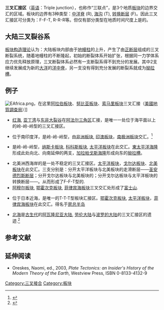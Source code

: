 '''三叉汇接区'''（[[英语|英语]]：Triple junction），也称作“三联点”，是3个地质[[板块|板块]]的边界交汇的区域。板块的边界有3种类型：[[中洋脊|中洋脊]] (R), [[海沟|海沟]] (T), [[转换断层|转换断层]] (F)。因此三叉汇接区可分类为：F-F-T, R-R-R等。但仅有部分类型在地质时间尺度上是{{link-en|三联点稳定|Triple junction stability|稳定}}的。 

==大陆三叉裂谷系==
[[板块构造论|板块构造理论]]认为：大陆板块内部由于[[地函熱柱|地幔柱]]的上升，产生了由[[斷層|正断层]]组成的三叉断裂系统，随着地幔柱的不断隆起，初始的断裂体系开始扩张，根据同一力学体系应力优先释放原理，三叉断裂体系必然有一支断裂系得不到充分的发展。其中2支继续发展成为新的[[洋|大洋]]的[[中洋脊|洋中脊]]，另一支没有得到充分发展的断裂系就成为[[拗拉槽|拗拉槽]]。 

==例子==
[[Image:EAfrica.png|thumb]]，在这里[[阿拉伯板块|阿拉伯板块]]、[[努比亚板块|努比亚板块]]、[[索马里板块|索马里板块]]三叉汇接（[[美國地質調查局|美國地質調查局]]）]]
<!-- 檔案不存在 [[Image:Nootka_Fault.gif|right]]位于[[北美板块|北美板块]], [[探险家板块|探险家板块]], [[胡安·德富卡板块|胡安·德富卡板块]]的三叉汇接区。]] ，可從英文維基百科取得 -->

*[[红海|红海]], [[亚丁湾|亚丁湾]]与[[东非大裂谷|东非大裂谷]]在[[阿法爾三角|阿法尔三角区]]汇接，是唯一一处位于海平面以上的岭-岭-岭型的三叉汇接区。
*{{tsl|en|Rodrigues Triple Junction|罗德里格斯三叉汇接区}}位于南印度洋，是岭-岭-岭型，由[[非洲板块|非洲板块]], [[印澳板块|印澳板块]]，[[南极洲板块|南极洲板块]]交汇。<ref>{{cite journal|url=http://www.springerlink.com/content/lvh1965w051p2522/|title=Propagation of the Southwest Indian Ridge at the Rodrigues Triple Junction|first=D.|last=Sauter|first2=V.|last2=Mendel|first3=C.|last3=Rommeveaux-Jestin|year=1997|journal=Journal Marine Geophysical Researches}}{{Dead link|date=2020年2月 |bot=InternetArchiveBot |fix-attempted=yes }}</ref>
*{{tsl|en|Galapagos Triple Junction|加拉帕戈斯三叉汇接区}}是岭-岭-岭型，[[纳斯卡板块|纳斯卡板块]], [[科科斯板块|科科斯板块]], [[太平洋板块|太平洋板块]]在此交汇。[[東太平洋海隆|東太平洋海隆]]形成此处向北、向南延伸的两支，[[加拉帕戈斯板塊|加拉帕戈斯海隆]]形成向东的[[拗拉槽|拗拉槽]]。 
*北美洲西海岸的{{tsl|en|Cape Mendocino|门多西诺角}}是一处不稳定的三叉汇接区。[[太平洋板块|太平洋板块]]，[[戈尔达板块|戈尔达板块]]、[[北美板块|北美板块]]在此交汇。三支分别是：分开太平洋板块与北美板块的走滑断层——[[圣安德烈斯断层|圣安德烈斯断层]]；分开戈尔达板块与北美板块的{{tsl|en|Cascadia subduction zone|卡斯卡迪亚俯冲带}}；分开戈尔达板块与太平洋板块的转换断层——{{tsl|en|Mendocino Fault|门多西诺断层断裂带|西侧的门多西诺断裂带与东侧的门多西诺断层}}。从而形成了F-F-T型的{{tsl|en|Mendocino Triple Junction|门多西诺三叉汇接区}}.
*[[阿穆尔板块|阿穆尔板块]], [[鄂霍次克板块|鄂霍次克板块]], [[菲律宾海板块|菲律宾海板块]]三叉交汇处形成了[[富士山|富士山]].
*{{tsl|en|Boso Triple Junction|房总三叉汇接区}}位于日本近海，是唯一的T-T-T型板块汇接区。[[鄂霍次克板块|鄂霍次克板块]], [[太平洋板块|太平洋板块]]，[[菲律宾海板块|菲律宾海板块]]在此交汇。得名于[[房总半岛|房总半岛]]
*[[北海_(大西洋)|北海]]是[[古生代|古生代]]的[[阿瓦隆尼亚大陆|阿瓦隆尼亚大陆]], [[劳伦大陆|劳伦大陆]]与[[波罗的大陆|波罗的大陆]]的三叉汇接区的遗迹.<ref>{{cite journal|url=http://bullard.esc.cam.ac.uk/~basin/pubs/033.pdf|title=Subsidence analyses from the North Sea 'triple-junction'|first=N.|last=White|first2=D.|last2=Latin|year=1993|journal=Journal of the Geological Society|publisher=The Geological Society|volume=150|number=3|pages=473–488|deadurl=yes|archiveurl=https://web.archive.org/web/20110812225718/http://bullard.esc.cam.ac.uk/~basin/pubs/033.pdf|archivedate=2011年8月12日|df=|access-date=2014年1月10日}}</ref>

==参考文献==
{{reflist}}

== 延伸阅读 ==
* Oreskes, Naomi, ed., 2003, ''Plate Tectonics: an Insider's History of the Modern Theory of the Earth'', Westview Press, ISBN 0-8133-4132-9

[[Category:三叉接合|Category:三叉接合]]
[[Category:板块|Category:板块]]